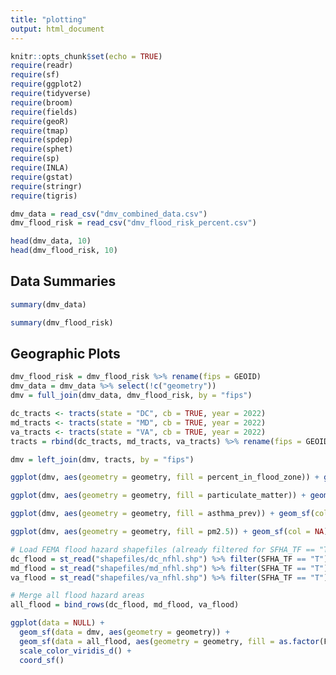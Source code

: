```yaml
---
title: "plotting"
output: html_document
---
```


```r
knitr::opts_chunk$set(echo = TRUE)
require(readr)
require(sf)
require(ggplot2)
require(tidyverse)
require(broom)
require(fields)
require(geoR)
require(tmap)
require(spdep)
require(sphet)
require(sp)
require(INLA)
require(gstat)
require(stringr)
require(tigris)
```

```r
dmv_data = read_csv("dmv_combined_data.csv")
dmv_flood_risk = read_csv("dmv_flood_risk_percent.csv")
```

```r
head(dmv_data, 10)
head(dmv_flood_risk, 10)
```

## Data Summaries

```r
summary(dmv_data)
```

```r
summary(dmv_flood_risk)
```

## Geographic Plots

```r
dmv_flood_risk = dmv_flood_risk %>% rename(fips = GEOID)
dmv_data = dmv_data %>% select(!c("geometry"))
dmv = full_join(dmv_data, dmv_flood_risk, by = "fips")

dc_tracts <- tracts(state = "DC", cb = TRUE, year = 2022)
md_tracts <- tracts(state = "MD", cb = TRUE, year = 2022)
va_tracts <- tracts(state = "VA", cb = TRUE, year = 2022)
tracts = rbind(dc_tracts, md_tracts, va_tracts) %>% rename(fips = GEOID) %>% mutate(fips = as.double(fips)) %>% select(!c("STATEFP", "COUNTYFP", "TRACTCE", "AFFGEOID", "NAME", "NAMELSAD", "STUSPS", "NAMELSADCO", "STATE_NAME", "LSAD", "ALAND", "AWATER"))

dmv = left_join(dmv, tracts, by = "fips")
```


```r
ggplot(dmv, aes(geometry = geometry, fill = percent_in_flood_zone)) + geom_sf(col = NA) + coord_sf() + scale_fill_viridis_c()

ggplot(dmv, aes(geometry = geometry, fill = particulate_matter)) + geom_sf(col = NA) + coord_sf() + scale_fill_viridis_c()

ggplot(dmv, aes(geometry = geometry, fill = asthma_prev)) + geom_sf(col = NA) + coord_sf() + scale_fill_viridis_c()

ggplot(dmv, aes(geometry = geometry, fill = pm2.5)) + geom_sf(col = NA) + coord_sf() + scale_fill_viridis_c()
```

```r
# Load FEMA flood hazard shapefiles (already filtered for SFHA_TF == "T")
dc_flood = st_read("shapefiles/dc_nfhl.shp") %>% filter(SFHA_TF == "T")
md_flood = st_read("shapefiles/md_nfhl.shp") %>% filter(SFHA_TF == "T")
va_flood = st_read("shapefiles/va_nfhl.shp") %>% filter(SFHA_TF == "T")

# Merge all flood hazard areas
all_flood = bind_rows(dc_flood, md_flood, va_flood)
```

```r
ggplot(data = NULL) + 
  geom_sf(data = dmv, aes(geometry = geometry)) + 
  geom_sf(data = all_flood, aes(geometry = geometry, fill = as.factor(FLD_ZON))) + 
  scale_color_viridis_d() + 
  coord_sf()

```





